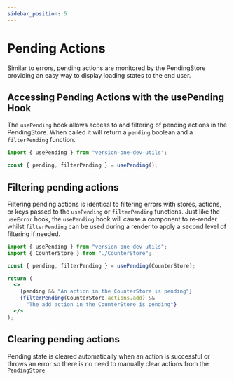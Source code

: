 ```yaml
---
sidebar_position: 5
---
```


# Pending Actions

Similar to errors, pending actions are monitored by the PendingStore providing an easy way to display loading states to the end user.

## Accessing Pending Actions with the usePending Hook

The `usePending` hook allows access to and filtering of pending actions in the PendingStore.
When called it will return a `pending` boolean and a `filterPending` function.

```jsx
import { usePending } from "version-one-dev-utils";

const { pending, filterPending } = usePending();
```

## Filtering pending actions

Filtering pending actions is identical to filtering errors with stores, actions, or keys passed to the `usePending` or `filterPending` functions.
Just like the `useError` hook, the `usePending` hook will cause a component to re-render whilst `filterPending` can be used during a render to apply a second level of filtering if needed.

```jsx
import { usePending } from "version-one-dev-utils";
import { CounterStore } from "./CounterStore";

const { pending, filterPending } = usePending(CounterStore);

return (
  <>
    {pending && "An action in the CounterStore is pending"}
    {filterPending(CounterStore.actions.add) &&
      "The add action in the CounterStore is pending"}
  </>
);
```

## Clearing pending actions

Pending state is cleared automatically when an action is successful or throws an error so there is no need to manually clear actions from the `PendingStore`
